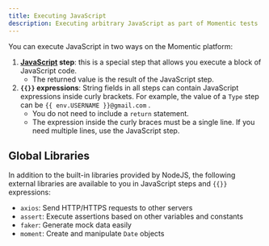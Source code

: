 ```yaml
---
title: Executing JavaScript
description: Executing arbitrary JavaScript as part of Momentic tests
---
```


You can execute JavaScript in two ways on the Momentic platform:

1. **[JavaScript](/steps/javascript) step**: this is a special step that allows you execute a block of JavaScript code.
   - The returned value is the result of the JavaScript step.
2. **`{{}}` expressions**: String fields in all steps can contain JavaScript expressions inside curly brackets. For example, the value of a `Type` step can be `{{ env.USERNAME }}@gmail.com` .
   - You do not need to include a `return` statement.
   - The expression inside the curly braces must be a single line. If you need multiple lines, use the JavaScript step.

## Global Libraries

In addition to the built-in libraries provided by NodeJS, the following external libraries are available to you in JavaScript steps and `{{}}` expressions:

- `axios`: Send HTTP/HTTPS requests to other servers
- `assert`: Execute assertions based on other variables and constants
- `faker`: Generate mock data easily
- `moment`: Create and manipulate `Date` objects
